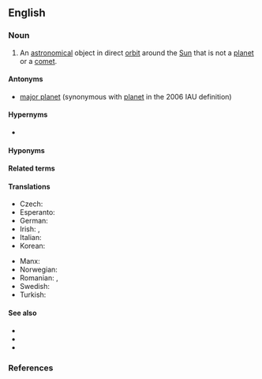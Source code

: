 ==English==
{{wikipedia}}

===Noun===
{{en-noun}}

# {{lb|en|astronomy}} An [[astronomical]] object in direct [[orbit]] around the [[Sun]] that is not a [[planet]] or a [[comet]].

====Antonyms====
* {{gloss|an orbitally dominant planemo}} [[major planet]] (synonymous with [[planet]] in the 2006 IAU definition)

====Hypernyms====
* {{l|en|planet}} {{qualifier|structurally}}

====Hyponyms====
{{col4|en|
|asteroid
|centaur
|dwarf planet
|Kuiper belt object
|trans-Neptunian object
|trojan
}}

====Related terms====
{{rel4|en|
|giant planet
|dwarf planet
|major planet
|planetary object
|planetary-mass object
|planetary embryo
|planetary core
|protoplanet
|planetoid
|planetessimal
|planemo
|primary planet
|secondary planet
|tertiary planet
|quaternary planet
|proplyd
|protoplanetary disc
}}

====Translations====
{{trans-top|celestial body}}
* Czech: {{t+|cs|planetka|f}}
* Esperanto: {{t|eo|planedeto}}
* German: {{t+|de|Kleinplanet|m}}
* Irish: {{t|ga|fophláinéad|m}}, {{t|ga|mionphláinéad|m}}
* Italian: {{t+|it|pianetino|m}}
* Korean: {{t+|ko|소행성체|sc=Kore}}
{{trans-mid}}
* Manx: {{t|gv|mynphlanaid|m}}
* Norwegian: {{t|no|småplanet|m}}
* Romanian: {{t|ro|planetă minoră|f}}, {{t|ro|miniplanetă}}
* Swedish: {{t|sv|småplanet|c}}
* Turkish: {{t|tr|küçük gezegen}}
{{trans-bottom}}

====See also====
* {{l|en|planemo}}
* {{l|en|planetesimal}}
* {{l|en|planetoid}}

===References===
<references/>

{{topics|en|Types of planets}}